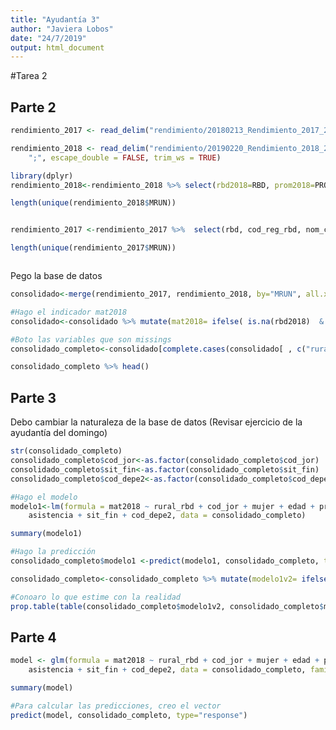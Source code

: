 ```yaml
---
title: "Ayudantía 3"
author: "Javiera Lobos"
date: "24/7/2019"
output: html_document
---
```

#Tarea 2 


## Parte 2
```r
rendimiento_2017 <- read_delim("rendimiento/20180213_Rendimiento_2017_20180131_PUBL.csv",  ";", escape_double = FALSE, trim_ws = TRUE)

rendimiento_2018 <- read_delim("rendimiento/20190220_Rendimiento_2018_20190131_PUBL.csv", 
    ";", escape_double = FALSE, trim_ws = TRUE)
```


```r
library(dplyr)
rendimiento_2018<-rendimiento_2018 %>% select(rbd2018=RBD, prom2018=PROM_GRAL, asis2018=ASISTENCIA, sit2018=SIT_FIN, MRUN )

length(unique(rendimiento_2018$MRUN))


rendimiento_2017 <-rendimiento_2017 %>%  select(rbd, cod_reg_rbd, nom_com_rbd, cod_depe2, rural_rbd, let_cur, cod_jor,cod_tip_cur, MRUN=mrun, gen_alu, edad=edad_alu, prom_gral, asistencia, sit_fin) %>% mutate(mujer= ifelse( gen_alu==2 ,1,0))

length(unique(rendimiento_2017$MRUN))



```

Pego la base de datos
```r
consolidado<-merge(rendimiento_2017, rendimiento_2018, by="MRUN", all.x = TRUE)

#Hago el indicador mat2018
consolidado<-consolidado %>% mutate(mat2018= ifelse( is.na(rbd2018)  & is.na(prom2018) & is.na(asis2018) & is.na(sit2018) ,1,0))

#Boto las variables que son missings
consolidado_completo<-consolidado[complete.cases(consolidado[ , c("rural_rbd","cod_jor", "mujer", "edad","prom_gral", "asistencia", "sit_fin", "cod_depe2")]),]

consolidado_completo %>% head()

```

## Parte 3

Debo cambiar la naturaleza de la base de datos (Revisar ejercicio de la ayudantía del domingo)
```r
str(consolidado_completo)
consolidado_completo$cod_jor<-as.factor(consolidado_completo$cod_jor)
consolidado_completo$sit_fin<-as.factor(consolidado_completo$sit_fin)
consolidado_completo$cod_depe2<-as.factor(consolidado_completo$cod_depe2)

#Hago el modelo
modelo1<-lm(formula = mat2018 ~ rural_rbd + cod_jor + mujer + edad + prom_gral + 
    asistencia + sit_fin + cod_depe2, data = consolidado_completo)

summary(modelo1)

#Hago la predicción
consolidado_completo$modelo1 <-predict(modelo1, consolidado_completo, type="response")

consolidado_completo<-consolidado_completo %>% mutate(modelo1v2= ifelse( modelo1>=0.5 ,1,0))

#Conoaro lo que estime con la realidad
prop.table(table(consolidado_completo$modelo1v2, consolidado_completo$mat2018),2)
```

## Parte 4

```r
model <- glm(formula = mat2018 ~ rural_rbd + cod_jor + mujer + edad + prom_gral + 
    asistencia + sit_fin + cod_depe2, data = consolidado_completo, family=binomial)

summary(model)

#Para calcular las predicciones, creo el vector
predict(model, consolidado_completo, type="response")

```

